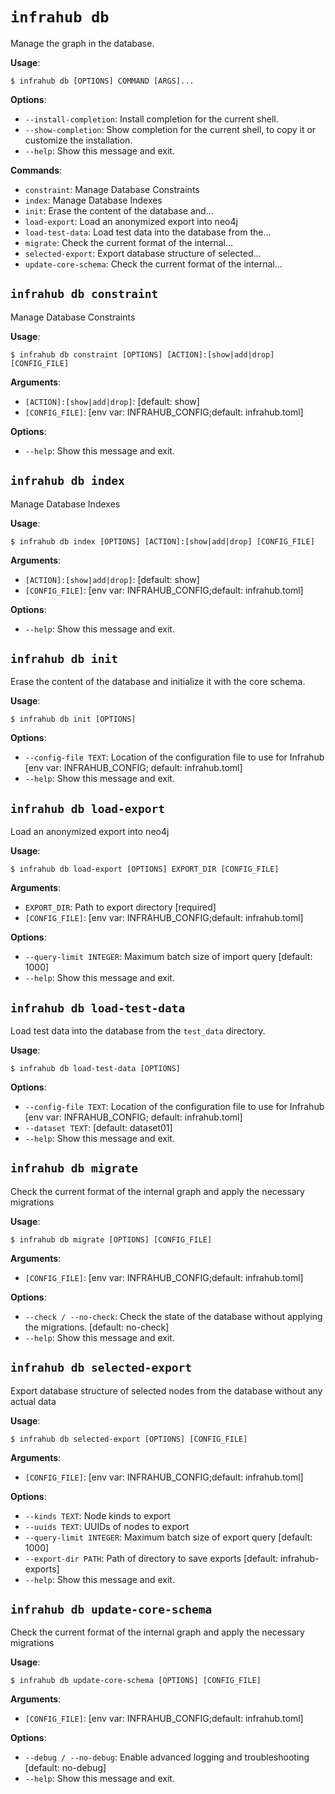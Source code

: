 # `infrahub db`

Manage the graph in the database.

**Usage**:

```console
$ infrahub db [OPTIONS] COMMAND [ARGS]...
```

**Options**:

* `--install-completion`: Install completion for the current shell.
* `--show-completion`: Show completion for the current shell, to copy it or customize the installation.
* `--help`: Show this message and exit.

**Commands**:

* `constraint`: Manage Database Constraints
* `index`: Manage Database Indexes
* `init`: Erase the content of the database and...
* `load-export`: Load an anonymized export into neo4j
* `load-test-data`: Load test data into the database from the...
* `migrate`: Check the current format of the internal...
* `selected-export`: Export database structure of selected...
* `update-core-schema`: Check the current format of the internal...

## `infrahub db constraint`

Manage Database Constraints

**Usage**:

```console
$ infrahub db constraint [OPTIONS] [ACTION]:[show|add|drop] [CONFIG_FILE]
```

**Arguments**:

* `[ACTION]:[show|add|drop]`: [default: show]
* `[CONFIG_FILE]`: [env var: INFRAHUB_CONFIG;default: infrahub.toml]

**Options**:

* `--help`: Show this message and exit.

## `infrahub db index`

Manage Database Indexes

**Usage**:

```console
$ infrahub db index [OPTIONS] [ACTION]:[show|add|drop] [CONFIG_FILE]
```

**Arguments**:

* `[ACTION]:[show|add|drop]`: [default: show]
* `[CONFIG_FILE]`: [env var: INFRAHUB_CONFIG;default: infrahub.toml]

**Options**:

* `--help`: Show this message and exit.

## `infrahub db init`

Erase the content of the database and initialize it with the core schema.

**Usage**:

```console
$ infrahub db init [OPTIONS]
```

**Options**:

* `--config-file TEXT`: Location of the configuration file to use for Infrahub  [env var: INFRAHUB_CONFIG; default: infrahub.toml]
* `--help`: Show this message and exit.

## `infrahub db load-export`

Load an anonymized export into neo4j

**Usage**:

```console
$ infrahub db load-export [OPTIONS] EXPORT_DIR [CONFIG_FILE]
```

**Arguments**:

* `EXPORT_DIR`: Path to export directory  [required]
* `[CONFIG_FILE]`: [env var: INFRAHUB_CONFIG;default: infrahub.toml]

**Options**:

* `--query-limit INTEGER`: Maximum batch size of import query  [default: 1000]
* `--help`: Show this message and exit.

## `infrahub db load-test-data`

Load test data into the database from the `test_data` directory.

**Usage**:

```console
$ infrahub db load-test-data [OPTIONS]
```

**Options**:

* `--config-file TEXT`: Location of the configuration file to use for Infrahub  [env var: INFRAHUB_CONFIG; default: infrahub.toml]
* `--dataset TEXT`: [default: dataset01]
* `--help`: Show this message and exit.

## `infrahub db migrate`

Check the current format of the internal graph and apply the necessary migrations

**Usage**:

```console
$ infrahub db migrate [OPTIONS] [CONFIG_FILE]
```

**Arguments**:

* `[CONFIG_FILE]`: [env var: INFRAHUB_CONFIG;default: infrahub.toml]

**Options**:

* `--check / --no-check`: Check the state of the database without applying the migrations.  [default: no-check]
* `--help`: Show this message and exit.

## `infrahub db selected-export`

Export database structure of selected nodes from the database without any actual data

**Usage**:

```console
$ infrahub db selected-export [OPTIONS] [CONFIG_FILE]
```

**Arguments**:

* `[CONFIG_FILE]`: [env var: INFRAHUB_CONFIG;default: infrahub.toml]

**Options**:

* `--kinds TEXT`: Node kinds to export
* `--uuids TEXT`: UUIDs of nodes to export
* `--query-limit INTEGER`: Maximum batch size of export query  [default: 1000]
* `--export-dir PATH`: Path of directory to save exports  [default: infrahub-exports]
* `--help`: Show this message and exit.

## `infrahub db update-core-schema`

Check the current format of the internal graph and apply the necessary migrations

**Usage**:

```console
$ infrahub db update-core-schema [OPTIONS] [CONFIG_FILE]
```

**Arguments**:

* `[CONFIG_FILE]`: [env var: INFRAHUB_CONFIG;default: infrahub.toml]

**Options**:

* `--debug / --no-debug`: Enable advanced logging and troubleshooting  [default: no-debug]
* `--help`: Show this message and exit.
